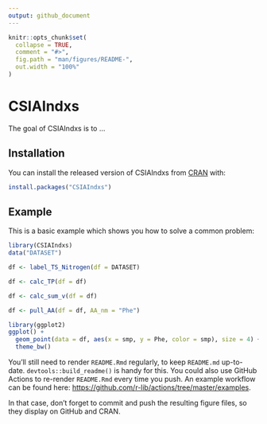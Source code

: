 ```yaml
---
output: github_document
---
```


<!-- README.md is generated from README.Rmd. Please edit that file -->

```r
knitr::opts_chunk$set(
  collapse = TRUE,
  comment = "#>",
  fig.path = "man/figures/README-",
  out.width = "100%"
)
```

# CSIAIndxs

<!-- badges: start -->
<!-- badges: end -->

The goal of CSIAIndxs is to ...

## Installation

You can install the released version of CSIAIndxs from [CRAN](https://CRAN.R-project.org) with:

``` r
install.packages("CSIAIndxs")
```

## Example

This is a basic example which shows you how to solve a common problem:

```r
library(CSIAIndxs)
data("DATASET")

df <- label_TS_Nitrogen(df = DATASET)
```


```r
df <- calc_TP(df = df)
```




```r

df <- calc_sum_v(df = df)
```

```r

df <- pull_AA(df = df, AA_nm = "Phe")

library(ggplot2)
ggplot() +
  geom_point(data = df, aes(x = smp, y = Phe, color = smp), size = 4) +
  theme_bw()

```




You'll still need to render `README.Rmd` regularly, to keep `README.md` up-to-date. `devtools::build_readme()` is handy for this. You could also use GitHub Actions to re-render `README.Rmd` every time you push. An example workflow can be found here: <https://github.com/r-lib/actions/tree/master/examples>.

In that case, don't forget to commit and push the resulting figure files, so they display on GitHub and CRAN.
